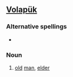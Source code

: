 ==[[Volapük]]==

===Alternative spellings===
*{{l|vo|bayldikan}}

===Noun===
{{infl|vo|noun}}

# [[old]] [[man]], [[elder]]